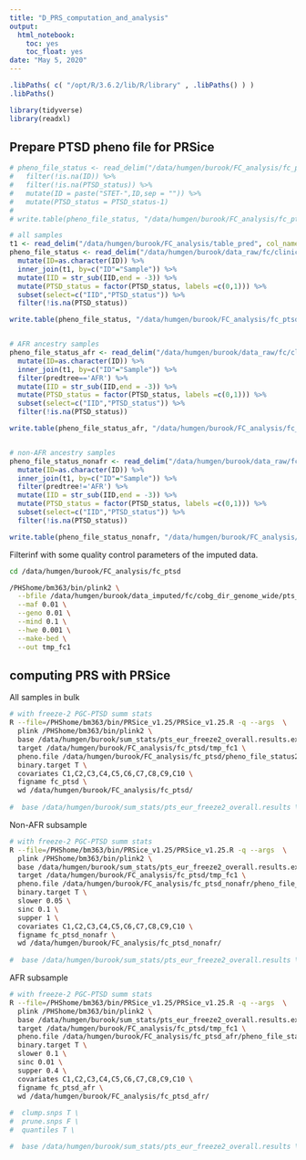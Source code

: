 ```yaml
---
title: "D_PRS_computation_and_analysis"
output:
  html_notebook:
    toc: yes
    toc_float: yes
date: "May 5, 2020"
---
```



```r
.libPaths( c( "/opt/R/3.6.2/lib/R/library" , .libPaths() ) )
.libPaths()
```

```r
library(tidyverse)
library(readxl)
```



## Prepare PTSD pheno file for PRSice

```r
# pheno_file_status <- read_delim("/data/humgen/burook/FC_analysis/fc_ptsd/pheno_file_status", col_names = TRUE, delim = "\t") %>% 
#   filter(!is.na(ID)) %>% 
#   filter(!is.na(PTSD_status)) %>% 
#   mutate(ID = paste("STET-",ID,sep = "")) %>% 
#   mutate(PTSD_status = PTSD_status-1) 
# 
# write.table(pheno_file_status, "/data/humgen/burook/FC_analysis/fc_ptsd/pheno_file_status2", row.names = FALSE, col.names = FALSE, quote = FALSE)

# all samples
t1 <- read_delim("/data/humgen/burook/FC_analysis/table_pred", col_names = TRUE, delim = " ") 
pheno_file_status <- read_delim("/data/humgen/burook/data_raw/fc/clinical/FC_data_for_PGM.txt", col_names = TRUE, delim = "\t") %>% 
  mutate(ID=as.character(ID)) %>% 
  inner_join(t1, by=c("ID"="Sample")) %>% 
  mutate(IID = str_sub(IID,end = -3)) %>% 
  mutate(PTSD_status = factor(PTSD_status, labels =c(0,1))) %>% 
  subset(select=c("IID","PTSD_status")) %>%
  filter(!is.na(PTSD_status))

write.table(pheno_file_status, "/data/humgen/burook/FC_analysis/fc_ptsd/pheno_file_status2", row.names = FALSE, col.names = FALSE, quote = FALSE)


# AFR ancestry samples
pheno_file_status_afr <- read_delim("/data/humgen/burook/data_raw/fc/clinical/FC_data_for_PGM.txt", col_names = TRUE, delim = "\t") %>% 
  mutate(ID=as.character(ID)) %>% 
  inner_join(t1, by=c("ID"="Sample")) %>% 
  filter(predtree=='AFR') %>%
  mutate(IID = str_sub(IID,end = -3)) %>% 
  mutate(PTSD_status = factor(PTSD_status, labels =c(0,1))) %>% 
  subset(select=c("IID","PTSD_status")) %>%
  filter(!is.na(PTSD_status))

write.table(pheno_file_status_afr, "/data/humgen/burook/FC_analysis/fc_ptsd_afr/pheno_file_status2_afr", row.names = FALSE, col.names = FALSE, quote = FALSE)


# non-AFR ancestry samples
pheno_file_status_nonafr <- read_delim("/data/humgen/burook/data_raw/fc/clinical/FC_data_for_PGM.txt", col_names = TRUE, delim = "\t") %>% 
  mutate(ID=as.character(ID)) %>% 
  inner_join(t1, by=c("ID"="Sample")) %>% 
  filter(predtree!='AFR') %>%
  mutate(IID = str_sub(IID,end = -3)) %>% 
  mutate(PTSD_status = factor(PTSD_status, labels =c(0,1))) %>% 
  subset(select=c("IID","PTSD_status")) %>%
  filter(!is.na(PTSD_status))

write.table(pheno_file_status_nonafr, "/data/humgen/burook/FC_analysis/fc_ptsd_nonafr/pheno_file_status2_nonafr", row.names = FALSE, col.names = FALSE, quote = FALSE)
```


Filterinf with some quality control parameters of the imputed data.
```bash
cd /data/humgen/burook/FC_analysis/fc_ptsd

/PHShome/bm363/bin/plink2 \
  --bfile /data/humgen/burook/data_imputed/fc/cobg_dir_genome_wide/pts_fc1_mix_bm-qc1.hg19.ch.fl.bgn \
  --maf 0.01 \
  --geno 0.01 \
  --mind 0.1 \
  --hwe 0.001 \
  --make-bed \
  --out tmp_fc1

```

## computing PRS with PRSice

All samples in bulk
```bash
# with freeze-2 PGC-PTSD summ stats
R --file=/PHShome/bm363/bin/PRSice_v1.25/PRSice_v1.25.R -q --args  \
  plink /PHShome/bm363/bin/plink2 \
  base /data/humgen/burook/sum_stats/pts_eur_freeze2_overall.results.exDupVar \
  target /data/humgen/burook/FC_analysis/fc_ptsd/tmp_fc1 \
  pheno.file /data/humgen/burook/FC_analysis/fc_ptsd/pheno_file_status2 \
  binary.target T \
  covariates C1,C2,C3,C4,C5,C6,C7,C8,C9,C10 \
  figname fc_ptsd \
  wd /data/humgen/burook/FC_analysis/fc_ptsd/
  
#  base /data/humgen/burook/sum_stats/pts_eur_freeze2_overall.results \
```

Non-AFR subsample
```bash
# with freeze-2 PGC-PTSD summ stats
R --file=/PHShome/bm363/bin/PRSice_v1.25/PRSice_v1.25.R -q --args  \
  plink /PHShome/bm363/bin/plink2 \
  base /data/humgen/burook/sum_stats/pts_eur_freeze2_overall.results.exDupVar \
  target /data/humgen/burook/FC_analysis/fc_ptsd/tmp_fc1 \
  pheno.file /data/humgen/burook/FC_analysis/fc_ptsd_nonafr/pheno_file_status2_nonafr \
  binary.target T \
  slower 0.05 \
  sinc 0.1 \
  supper 1 \
  covariates C1,C2,C3,C4,C5,C6,C7,C8,C9,C10 \
  figname fc_ptsd_nonafr \
  wd /data/humgen/burook/FC_analysis/fc_ptsd_nonafr/
  
#  base /data/humgen/burook/sum_stats/pts_eur_freeze2_overall.results \
```

AFR subsample
```bash
# with freeze-2 PGC-PTSD summ stats
R --file=/PHShome/bm363/bin/PRSice_v1.25/PRSice_v1.25.R -q --args  \
  plink /PHShome/bm363/bin/plink2 \
  base /data/humgen/burook/sum_stats/pts_eur_freeze2_overall.results.exDupVar \
  target /data/humgen/burook/FC_analysis/fc_ptsd/tmp_fc1 \
  pheno.file /data/humgen/burook/FC_analysis/fc_ptsd_afr/pheno_file_status2_afr \
  binary.target T \
  slower 0.1 \
  sinc 0.01 \
  supper 0.4 \
  covariates C1,C2,C3,C4,C5,C6,C7,C8,C9,C10 \
  figname fc_ptsd_afr \
  wd /data/humgen/burook/FC_analysis/fc_ptsd_afr/
  
#  clump.snps T \
#  prune.snps F \
#  quantiles T \

#  base /data/humgen/burook/sum_stats/pts_eur_freeze2_overall.results \
```





